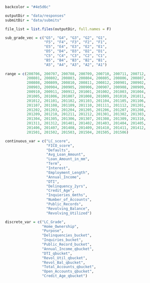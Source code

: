 ```r
backcolor = "#4e5d6c"

outputDir = "data/responses"
submitDir = "data/submits"

file_list = list.files(outputDir, full.names = F)

sub_grade_vec = c("G5", "G4", "G3", "G2", "G1",
                  "F5", "F4", "F3", "F2", "F1",
                  "E5", "E4", "E3", "E2", "E1",
                  "D5", "D4", "D3", "D2", "D1",
                  "C5", "C4", "C3", "C2", "C1",
                  "B5", "B4", "B3", "B2", "B1",
                  "A5", "A4", "A3", "A2", "A1")
  
range = c(200706, 200707, 200708, 200709, 200710, 200711, 200712,
          200801, 200802, 200803, 200804, 200805, 200806, 200807,
          200808, 200809, 200810, 200811, 200812, 200901, 200902,
          200903, 200904, 200905, 200906, 200907, 200908, 200909,
          200910, 200911, 200912, 201001, 201002, 201003, 201004,
          201005, 201006, 201007, 201008, 201009, 201010, 201011,
          201012, 201101, 201102, 201103, 201104, 201105, 201106,
          201107, 201108, 201109, 201110, 201111, 201112, 201201,
          201202, 201203, 201204, 201205, 201206, 201207, 201208,
          201209, 201210, 201211, 201212, 201301, 201302, 201303,
          201304, 201305, 201306, 201307, 201308, 201309, 201310,
          201311, 201312, 201401, 201402, 201403, 201404, 201405,
          201406, 201407, 201408, 201409, 201410, 201411, 201412,
          201501, 201502, 201503, 201504, 201505, 201506)

continuous_var = c("LC_score",
                   "FICO_score",
                   "Defaults",
                   "Avg_Loan_Amount",
                   "Loan_Amount_in_mm",
                   "Term",
                   "Interest",
                   "Employment_Length",
                   "Annual_Income",
                   "DTI",
                   "Delinquency_2yrs",
                   "Credit_Age",
                   "Inquieries_6mths",
                   "Number_of_Accounts",
                   "Public_Records",
                   "Revolving_Balance",
                   "Revolving_Utilized")

discrete_var = c("LC_Grade",
                 "Home_Ownership",
                 "Purpose",
                 "Delinquencies_bucket",
                 "Inquiries_bucket",
                 "Public_Record_bucket",
                 "Annual_Income_qbucket",
                 "DTI_qbucket",
                 "Revol_Util_qbucket",
                 "Revol_Bal_qbucket",
                 "Total_Accounts_qbucket",
                 "Open_Accounts_qbucket",
                 "Credit_Age_qbucket")
```